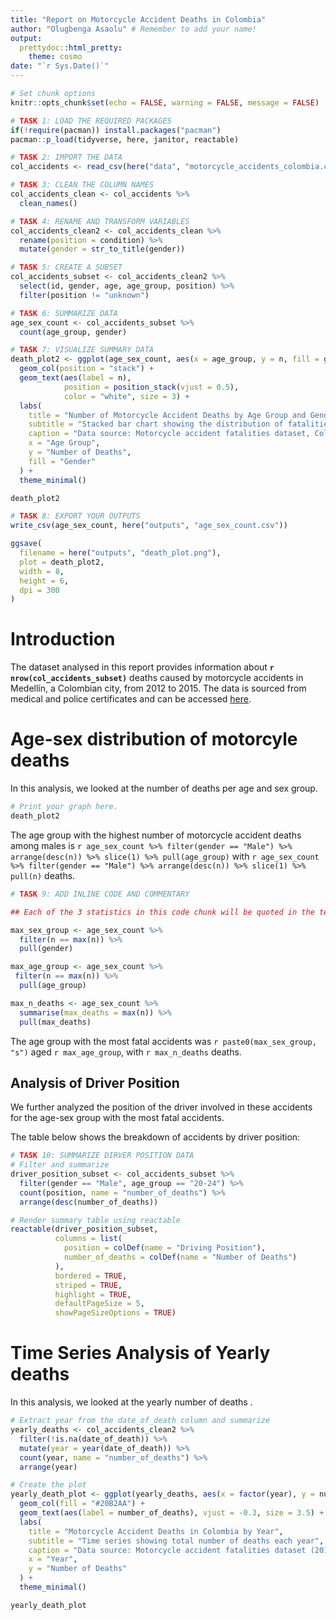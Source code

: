 ```yaml
---
title: "Report on Motorcycle Accident Deaths in Colombia"
author: "Olugbenga Asaolu" # Remember to add your name!
output:
  prettydoc::html_pretty:
    theme: cosmo
date: "`r Sys.Date()`"
---
```


::: {.hidden}

```r
# Set chunk options
knitr::opts_chunk$set(echo = FALSE, warning = FALSE, message = FALSE)
```

```r
# TASK 1: LOAD THE REQUIRED PACKAGES
if(!require(pacman)) install.packages("pacman")
pacman::p_load(tidyverse, here, janitor, reactable)
```

```r
# TASK 2: IMPORT THE DATA
col_accidents <- read_csv(here("data", "motorcycle_accidents_colombia.csv"))
```

```r
# TASK 3: CLEAN THE COLUMN NAMES 
col_accidents_clean <- col_accidents %>% 
  clean_names()
```

```r
# TASK 4: RENAME AND TRANSFORM VARIABLES
col_accidents_clean2 <- col_accidents_clean %>%
  rename(position = condition) %>%
  mutate(gender = str_to_title(gender))
```

```r
# TASK 5: CREATE A SUBSET
col_accidents_subset <- col_accidents_clean2 %>%
  select(id, gender, age, age_group, position) %>%
  filter(position != "unknown")
```

```r
# TASK 6: SUMMARIZE DATA
age_sex_count <- col_accidents_subset %>%
  count(age_group, gender)
```

```r
# TASK 7: VISUALIZE SUMMARY DATA
death_plot2 <- ggplot(age_sex_count, aes(x = age_group, y = n, fill = gender)) +
  geom_col(position = "stack") +
  geom_text(aes(label = n), 
            position = position_stack(vjust = 0.5), 
            color = "white", size = 3) +
  labs(
    title = "Number of Motorcycle Accident Deaths by Age Group and Gender",
    subtitle = "Stacked bar chart showing the distribution of fatalities by demographic group",
    caption = "Data source: Motorcycle accident fatalities dataset, Colombia",
    x = "Age Group",
    y = "Number of Deaths",
    fill = "Gender"
  ) +
  theme_minimal()

death_plot2
```

```r
# TASK 8: EXPORT YOUR OUTPUTS
write_csv(age_sex_count, here("outputs", "age_sex_count.csv"))

ggsave(
  filename = here("outputs", "death_plot.png"),
  plot = death_plot2,
  width = 8,
  height = 6,
  dpi = 300
)
```


:::

# Introduction

The dataset analysed in this report provides information about **`r nrow(col_accidents_subset)`** deaths caused by motorcycle accidents in Medellín, a Colombian city, from 2012 to 2015. The data is sourced from medical and police certificates and can be accessed [here](https://zenodo.org/record/4836304).

# Age-sex distribution of motorcyle deaths

In this analysis, we looked at the number of deaths per age and sex group.

```r
# Print your graph here.
death_plot2
```

The age group with the highest number of motorcycle accident deaths among males is `r age_sex_count %>% filter(gender == "Male") %>% arrange(desc(n)) %>% slice(1) %>% pull(age_group)` with `r age_sex_count %>% filter(gender == "Male") %>% arrange(desc(n)) %>% slice(1) %>% pull(n)` deaths.


```r
# TASK 9: ADD INLINE CODE AND COMMENTARY 

## Each of the 3 statistics in this code chunk will be quoted in the text below.

max_sex_group <- age_sex_count %>% 
  filter(n == max(n)) %>% 
  pull(gender)

max_age_group <- age_sex_count %>% 
 filter(n == max(n)) %>% 
  pull(age_group)

max_n_deaths <- age_sex_count %>% 
  summarise(max_deaths = max(n)) %>% 
  pull(max_deaths)
```

The age group with the most fatal accidents was `r paste0(max_sex_group, "s")` aged `r max_age_group`, with `r max_n_deaths` deaths.

## Analysis of Driver Position 

We further analyzed the position of the driver involved in these accidents for the age-sex group with the most fatal accidents. 

The table below shows the breakdown of accidents by driver position:

```r
# TASK 10: SUMMARIZE DIRVER POSITION DATA 
# Filter and summarize
driver_position_subset <- col_accidents_subset %>%
  filter(gender == "Male", age_group == "20-24") %>%
  count(position, name = "number_of_deaths") %>%
  arrange(desc(number_of_deaths))

# Render summary table using reactable
reactable(driver_position_subset,
          columns = list(
            position = colDef(name = "Driving Position"),
            number_of_deaths = colDef(name = "Number of Deaths")
          ),
          bordered = TRUE,
          striped = TRUE,
          highlight = TRUE,
          defaultPageSize = 5,
          showPageSizeOptions = TRUE)
```
# Time Series Analysis of Yearly deaths

In this analysis, we looked at the yearly number of deaths .

```r
# Extract year from the date_of_death column and summarize
yearly_deaths <- col_accidents_clean2 %>%
  filter(!is.na(date_of_death)) %>%
  mutate(year = year(date_of_death)) %>%
  count(year, name = "number_of_deaths") %>%
  arrange(year)

# Create the plot
yearly_death_plot <- ggplot(yearly_deaths, aes(x = factor(year), y = number_of_deaths)) +
  geom_col(fill = "#20B2AA") +
  geom_text(aes(label = number_of_deaths), vjust = -0.3, size = 3.5) +
  labs(
    title = "Motorcycle Accident Deaths in Colombia by Year",
    subtitle = "Time series showing total number of deaths each year",
    caption = "Data source: Motorcycle accident fatalities dataset (2012–2015)",
    x = "Year",
    y = "Number of Deaths"
  ) +
  theme_minimal()

yearly_death_plot
```

